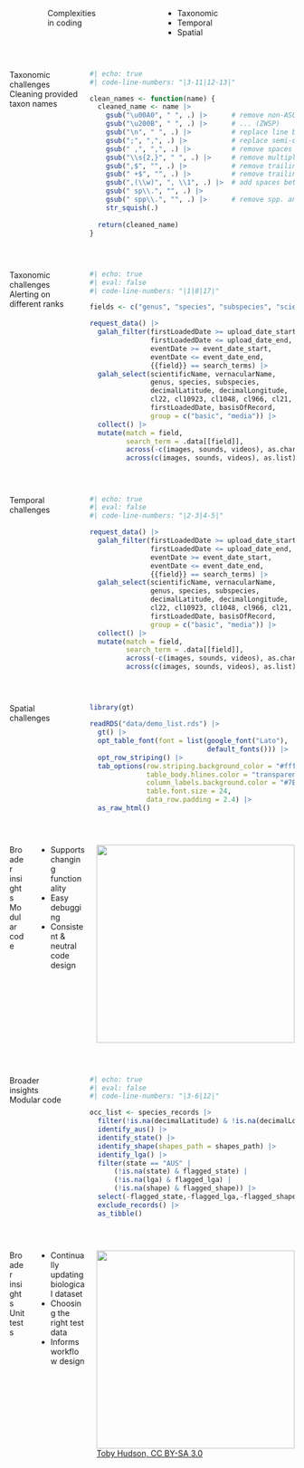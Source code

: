 ## {#coding-complexities data-menu-title="Coding complexities"}

:::: {.columns .v-center-container}
::: {.column width="10%"}
:::
::: {.column width="40%"}
[Complexities <br> in coding]{.slide-title}
:::
::: {.column width="50%"}
- Taxonomic  
- Temporal  
- Spatial   
:::
::::


## {#taxonomy-01 data-menu-title="Taxonomy 01"}

:::: {.columns .v-center-container}
::: {.column width="25%"}
[Taxonomic <br> challenges]{.slide-title}
Cleaning provided taxon names  
:::

::: {.column width="75%" .fragment}
  
```r
#| echo: true
#| code-line-numbers: "|3-11|12-13|"

clean_names <- function(name) {
  cleaned_name <- name |>
    gsub("\u00A0", " ", .) |>      # remove non-ASCII whitespaces (NBSP)
    gsub("\u200B", " ", .) |>      # ... (ZWSP)
    gsub("\n", " ", .) |>          # replace line breaks with spaces
    gsub(";", ",", .) |>           # replace semi-colons with commas
    gsub(" ,", ",", .) |>          # remove spaces before commas
    gsub("\\s{2,}", " ", .) |>     # remove multiple spaces
    gsub(",$", "", .) |>           # remove trailing commas
    gsub(" +$", "", .) |>          # remove trailing spaces
    gsub(",(\\w)", ", \\1", .) |>  # add spaces between commas and text
    gsub(" sp\\.", "", .) |>
    gsub(" spp\\.", "", .) |>      # remove spp. and sp. abbreviations
    str_squish(.)
  
  return(cleaned_name)
}
```
:::
::::


## {#taxonomy-02 data-menu-title="Taxonomy 02"}

:::: {.columns .v-center-container}
::: {.column width="25%"}
[Taxonomic <br> challenges]{.slide-title}
Alerting on different ranks
:::
::: {.column width="75%" .fragment}

```r
#| echo: true
#| eval: false
#| code-line-numbers: "|1|8|17|"

fields <- c("genus", "species", "subspecies", "scientificName")

request_data() |>
  galah_filter(firstLoadedDate >= upload_date_start,
               firstLoadedDate <= upload_date_end,
               eventDate >= event_date_start,
               eventDate <= event_date_end,
               {{field}} == search_terms) |>
  galah_select(scientificName, vernacularName,
               genus, species, subspecies,
               decimalLatitude, decimalLongitude,
               cl22, cl10923, cl1048, cl966, cl21,
               firstLoadedDate, basisOfRecord,
               group = c("basic", "media")) |>
  collect() |>
  mutate(match = field,
         search_term = .data[[field]],
         across(-c(images, sounds, videos), as.character),
         across(c(images, sounds, videos), as.list))
```

:::
::::


## {#temporal data-menu-title="Temporal"}

:::: {.columns .v-center-container}
::: {.column width="25%"}
[Temporal <br> challenges]{.slide-title}
:::
::: {.column width="75%" .fragment}

```r
#| echo: true
#| eval: false
#| code-line-numbers: "|2-3|4-5|"

request_data() |>
  galah_filter(firstLoadedDate >= upload_date_start,
               firstLoadedDate <= upload_date_end,
               eventDate >= event_date_start,
               eventDate <= event_date_end,
               {{field}} == search_terms) |>
  galah_select(scientificName, vernacularName,
               genus, species, subspecies,
               decimalLatitude, decimalLongitude,
               cl22, cl10923, cl1048, cl966, cl21,
               firstLoadedDate, basisOfRecord,
               group = c("basic", "media")) |>
  collect() |>
  mutate(match = field,
         search_term = .data[[field]],
         across(-c(images, sounds, videos), as.character),
         across(c(images, sounds, videos), as.list))
```
:::
::::


## {#spatial data-menu-title="Spatial"}
:::: {.columns .v-center-container}
::: {.column width="25%"}
[Spatial <br> challenges]{.slide-title}
:::
::: {.column width="75%" .fragment}
```r
library(gt)

readRDS("data/demo_list.rds") |> 
  gt() |> 
  opt_table_font(font = list(google_font("Lato"),
                             default_fonts())) |>
  opt_row_striping() |>
  tab_options(row.striping.background_color = "#fffbf0",
              table_body.hlines.color = "transparent",
              column_labels.background.color = "#7E98A8",
              table.font.size = 24,
              data_row.padding = 2.4) |> 
  as_raw_html()
```
:::
::::


## {#modular-code-01 data-menu-title="Modular code 01"}

:::: {.columns .v-center-container}
::: {.column width="25%"}
[Broader <br> insights]{.slide-title}  
Modular code 
:::
::: {.column width="75%"}
-	Supports changing functionality
-	Easy debugging
-	Consistent & neutral code design 
:::
![](images/lego.png){.absolute bottom=20 right=0 width="350"}

::::


## {#modular-code-02 data-menu-title="Modular code 02"}

:::: {.columns .v-center-container}
::: {.column width="25%"}
[Broader <br> insights]{.slide-title}  
Modular code 
:::
::: {.column width="75%"}

```r
#| echo: true
#| eval: false
#| code-line-numbers: "|3-6|12|"

occ_list <- species_records |>
  filter(!is.na(decimalLatitude) & !is.na(decimalLongitude)) |>
  identify_aus() |>
  identify_state() |>
  identify_shape(shapes_path = shapes_path) |>
  identify_lga() |>
  filter(state == "AUS" |
      (!is.na(state) & flagged_state) |
      (!is.na(lga) & flagged_lga) |
      (!is.na(shape) & flagged_shape)) |>
  select(-flagged_state,-flagged_lga,-flagged_shape) |>
  exclude_records() |>
  as_tibble()
```
:::
::::


## {#unit-testing data-menu-title="Unit testing"}

:::: {.columns .v-center-container}
::: {.column width="25%"}
[Broader <br> insights]{.slide-title}  
Unit tests 
:::
::: {.column width="75%"}
::: {.incremental}
-	Continually updating biological dataset  
-	Choosing the right test data  
-	Informs workflow design    
:::
:::
![](images/sooty-tern.png){.absolute bottom=30 right=0 width="350"}  
[[Toby Hudson, CC BY-SA 3.0](https://commons.wikimedia.org/wiki/File:Lord_Howe_Island_-_flying_Sooty_Tern_2.JPG)]{.caption .absolute bottom=0 right=35}

::::
  